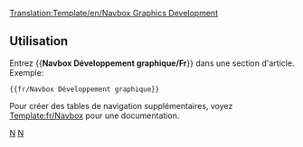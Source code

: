 <noinclude>[[Translation:Template/en/Navbox Graphics Development]]</noinclude><noinclude></noinclude>{{fr/Navbox|navbar = off
|state = off

|name  = Développement graphique
|title = [[fr/Development/NewGRF/Développement des graphismes|Développement graphique]]  ([http://www.tt-forums.net/viewforum.php?f=66 Forum])

|group1 = OpenGFX 8bpp
|list1  = {{en/Nowrap begin}} [[fr/Archive/Community/FAQ de remplacement des graphismes|FAQ]]  <!--
                 -->{{en/·w}} [[fr/Archive/Community/Fonctionnalités avancées de remplacement des graphismes|Fonctionnalités]]  <!--
                 -->{{en/·w}} [https://dev.openttdcoop.org/projects/opengfx Développement et téléchargement] {{en/Nowrap end}}

|group2 = NewGRF 8bpp
|list2  = {{en/Nowrap begin}} [[fr/Archive/Community/FAQ NewGRF|FAQ]]  <!--
                 -->{{en/·w}} [[fr/Manual/NewGRF|Documentation de NewGRF]]  <!-- 
                 -->{{en/·w}} [[fr/Community/NewGRF/Liste NewGRF|NewGRF List]]  <!--
                 -->{{en/·w}} [http://grfcrawler.tt-forums.net/ Navigateur NewGRF] {{en/Nowrap end}}

|group3 = 32bpp
|list3  =
  {{en/Navbox subgroup|group1 = [[fr/Archive/Old 32bpp/Développement de graphismes 32bits|Développement de graphismes 32bits]]
    |list1  = {{en/Nowrap begin}} [[fr/Archive/Old 32bpp/Documentation de développement de graphismes 32bpp|Documentation]] <!-- 
                     -->{{en/·w}} [[fr/Archive/Old 32bpp/Dépôt de fichiers de développement de graphismes 32bpp|Dépôt de fichiers]] <!-- 
                     -->{{en/·w}} [[fr/Archive/Old 32bpp/Traqueur de développement de graphismes 32bpp (zoom extra)|Traqueur]] <!-- 
                     -->{{en/·w}} [[fr/Archive/Old 32bpp/Propositions (nouveaux graphismes)|Page de propositions]] <!-- 
                     -->{{en/·w}} [http://www.tt-forums.net/viewforum.php?f=36 Forum] <!-- 
                     -->{{en/·w}} [[:Category:fr/Ressources du développeur de graphismes|Ressources de développement]] {{en/Nowrap end}}

    |group2 = Ressources utilisateur
    |list2  = {{en/Nowrap begin}} [[fr/Niveaux de zoom extra 32bpp|Projet Zoom extra]] <!--
                     -->{{en/·w}} [[fr/Archive/Old 32bpp/Fichiers de niveaux de zoom extra 32bpp|Fichiers de Zoom extra]] <!-- 
                     -->{{en/·w}} [http://www.tt-forums.net/viewtopic.php?f=36&t=46682 Paquet de graphismes] <!--                 
                     -->{{en/·w}} [[fr/Archive/Old 32bpp/Ensemble nocturne automatisé 32bits|Ensemble nocturne automatisé 32bits]] {{en/Nowrap end}}
  }}
}}
<noinclude>
==Utilisation==
Entrez <nowiki>{{</nowiki>'''Navbox Développement graphique/Fr'''<nowiki>}}</nowiki> dans une section d'article. Exemple:
<pre>{{fr/Navbox Développement graphique}}</pre>

Pour créer des tables de navigation supplémentaires, voyez [[Template:fr/Navbox]] pour une documentation.
[[Category:fr/Modèles|N]][[Category:fr/Navigation|N]]
</noinclude>